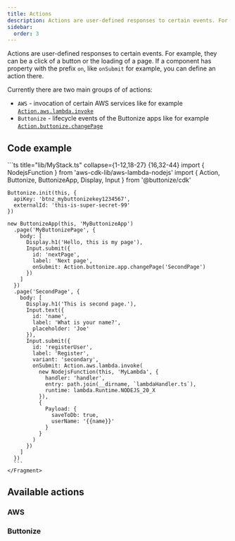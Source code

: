 ```yaml
---
title: Actions
description: Actions are user-defined responses to certain events. For example, they can be a click of a button or the loading of a page. Learn more about how Buttonize Actions work.
sidebar:
  order: 3
---
```



<FrameworkSelect />

Actions are user-defined responses to certain events. For example, they can be a click of a button or the loading of a page. If a component has property with the prefix `on`, like `onSubmit` for example, you can define an action there.

Currently there are two main groups of of actions:

- `AWS` - invocation of certain AWS services like for example [`Action.aws.lambda.invoke`](/actions/aws/lambda-invoke/)
- `Buttonize` - lifecycle events of the Buttonize apps like for example [`Action.buttonize.changePage`](/actions/buttonize/change-page/)

## Code example

<FrameworkContent>
  <Fragment slot="cdk">
    ```ts title="lib/MyStack.ts" collapse={1-12,18-27} {16,32-44}
    import { NodejsFunction } from 'aws-cdk-lib/aws-lambda-nodejs'
    import { Action, Buttonize, ButtonizeApp, Display, Input } from '@buttonize/cdk'

    Buttonize.init(this, {
      apiKey: 'btnz_mybuttonizekey1234567',
      externalId: 'this-is-super-secret-99'
    })

    new ButtonizeApp(this, 'MyButtonizeApp')
      .page('MyButtonizePage', {
        body: [
          Display.h1('Hello, this is my page'),
          Input.submit({
            id: 'nextPage',
            label: 'Next page',
            onSubmit: Action.buttonize.app.changePage('SecondPage')
          })
        ]
      })
      .page('SecondPage', {
        body: [
          Display.h1('This is second page.'),
          Input.text({
            id: 'name',
            label: 'What is your name?',
            placeholder: 'Joe'
          }),
          Input.submit({
            id: 'registerUser',
            label: 'Register',
            variant: 'secondary',
            onSubmit: Action.aws.lambda.invoke(
              new NodejsFunction(this, 'MyLambda', {
                handler: 'handler',
                entry: path.join(__dirname, `lambdaHandler.ts`),
                runtime: lambda.Runtime.NODEJS_20_X
              }),
              {
                Payload: {
                  saveToDb: true,
                  userName: '{{name}}'
                }
              }
            )
          })
        ]
      })
      ```
    </Fragment>

</FrameworkContent>

## Available actions

### AWS

<PagesList idPrefix="actions/AWS" />

### Buttonize

<PagesList idPrefix="actions/Buttonize" />
